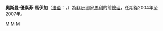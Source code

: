 '''奧斯曼·優素菲·馬伊加'''（[[法语|法语]]：'''{{lang|fr|Ousmane Issoufi Maïga}}'''，{{bd|1945年|catIdx=Maïga}}）為[[非洲|非洲]]國家[[馬利|馬利]]的前[[總理|總理]]，任期從2004年至2007年。
{{start box}}
{{succession box|3= [[File:Flag_of_Mali.svg|25px]][[马里总理|马里总理]]|4=2004年—2007年|1=[[艾哈迈德·穆罕默德·阿格·哈马尼|艾哈迈德·穆罕默德·阿格·哈马尼]]|2=[[莫迪博·西迪貝|莫迪博·西迪貝]]}}
{{end box}}
{{Africa-poli-bio-stub}}

[[Category:马里总理|M]]
[[Category:基輔大學校友|M]]
[[Category:美利堅大學校友|M]]